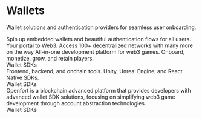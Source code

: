 # Wallets

Wallet solutions and authentication providers for seamless user onboarding.

<CardGroup cols={1}>
  <Card title="Privy" icon="wallet" href="https://privy.io" horizontal>
    Spin up embedded wallets and beautiful authentication flows for all users.
  </Card>
  
  <Card title="OKX Web3 Wallet" icon="globe" href="https://okx.com/web3" horizontal>
    Your portal to Web3. Access 100+ decentralized networks with many more on the way
  </Card>
  
  <Card title="Sequence" icon="layers" href="https://sequence.xyz" horizontal>
    All-in-one development platform for web3 games. Onboard, monetize, grow, and retain players.
    <div style={{ marginTop: '8px' }}>
      <span style={{ backgroundColor: '#6B7280', color: 'white', padding: '2px 8px', borderRadius: '4px', fontSize: '12px' }}>Wallet SDKs</span>
    </div>
  </Card>
  
  <Card title="Thirdweb" icon="cube" href="https://thirdweb.com" horizontal>
    Frontend, backend, and onchain tools. Unity, Unreal Engine, and React Native SDKs.
    <div style={{ marginTop: '8px' }}>
      <span style={{ backgroundColor: '#6B7280', color: 'white', padding: '2px 8px', borderRadius: '4px', fontSize: '12px' }}>Wallet SDKs</span>
    </div>
  </Card>
  
  <Card title="Openfort" icon="shield" href="https://openfort.xyz" horizontal>
    Openfort is a blockchain advanced platform that provides developers with advanced wallet SDK solutions, focusing on simplifying web3 game development through account abstraction technologies.
    <div style={{ marginTop: '8px' }}>
      <span style={{ backgroundColor: '#6B7280', color: 'white', padding: '2px 8px', borderRadius: '4px', fontSize: '12px' }}>Wallet SDKs</span>
    </div>
  </Card>
</CardGroup>
